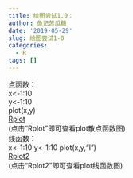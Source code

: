 ```yaml
---
title: 绘图尝试1.0：
author: 鱼记苦瓜糖
date: '2019-05-29'
slug: 绘图尝试1-0
categories:
  - R
tags: []
---
```

点函数：  
x<-1:10  
y<-1:10  
plot(x,y)  
[Rplot](./content/post/Rplot.png)  
(点击“Rplot”即可查看plot散点函数图)   
线函数：  
x<-1:10
y<-1:10
plot(x,y,"l")  
[Rplot2](./content/post/Rplot2.png)    
(点击“Rplot2”即可查看plot线函数图)



